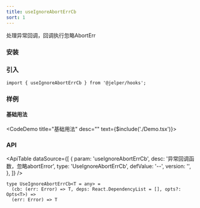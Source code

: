 ```yaml
---
title: useIgnoreAbortErrCb
sort: 1
---
```


处理异常回调，回调执行忽略AbortErr


### 安装

<ImportTabs name="@jelper/hooks" />

### 引入

``` tsx
import { useIgnoreAbortErrCb } from '@jelper/hooks';
```

### 样例

#### 基础用法
<CodeDemo title="基础用法" desc="" text={$include('./Demo.tsx')}><Demo /></CodeDemo>

### API

<ApiTable
  dataSource={[
    {
      param: 'useIgnoreAbortErrCb',
      desc: '异常回调函数，忽略abortError',
      type: 'UseIgnoreAbortErrCb',
      defValue: '--',
      version: '',
    },
  ]}
/>

``` tsx
type UseIgnoreAbortErrCb<T = any> =
  (cb: (err: Error) => T, deps: React.DependencyList = [], opts?: Opts<T>) =>
  (err: Error) => T
```

